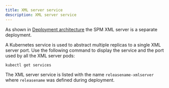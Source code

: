 ```yaml
---
title: XML server service
description: XML server service
---
```


As shown in [Deployment architecture](/architecture/arch-overview/dev-workstation) the SPM XML server is a separate deployment.

A Kubernetes service is used to abstract multiple replicas to a single XML server port.
Use the following command to display the service and the port used by all the XML server pods:

```shell
kubectl get services
```

The XML server service is listed with the name `releasename-xmlserver` where `releasename` was defined during deployment.
